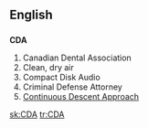 {{also|CdA}}
==English==

==={{initialism}}===
{{wikipedia}}
'''CDA'''

# Canadian Dental Association
# Clean, dry air
# Compact Disk Audio
# Criminal Defense Attorney
# [[w:Continuous Descent Approach|Continuous Descent Approach]]

[[sk:CDA]]
[[tr:CDA]]